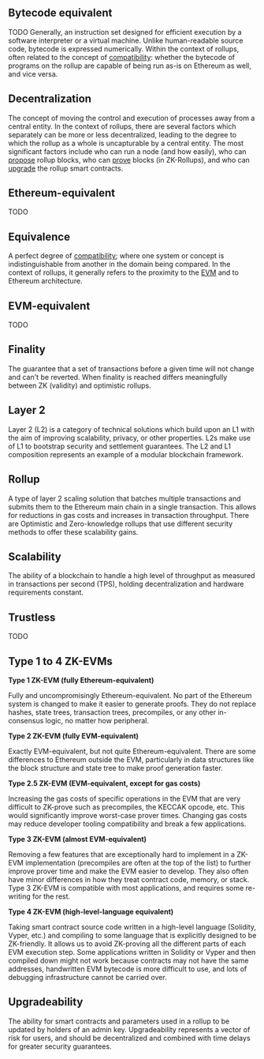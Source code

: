 
## Bytecode equivalent

TODO
Generally, an instruction set designed for efficient execution by a software interpreter or a virtual machine. Unlike human-readable source code, bytecode is expressed numerically. Within the context of rollups, often related to the concept of [compatibility](#compatibility): whether the bytecode of programs on the rollup are capable of being run as-is on Ethereum as well, and vice versa.

## Decentralization

The concept of moving the control and execution of processes away from a central entity. In the context of rollups, there are several factors which separately can be more or less decentralized, leading to the degree to which the rollup as a whole is uncapturable by a central entity. The most significant factors include who can run a node (and how easily), who can [propose](#proposer) rollup blocks, who can [prove](#prover) blocks (in ZK-Rollups), and who can [upgrade](#Upgradeability) the rollup smart contracts.

## Ethereum-equivalent

TODO
## Equivalence

A perfect degree of [compatibility](#compatibility); where one system or concept is indistinguishable from another in the domain being compared. In the context of rollups, it generally refers to the proximity to the [EVM](#Ethereum-Virtual-Machine-(EVM)) and to Ethereum architecture.

## EVM-equivalent

TODO

## Finality

The guarantee that a set of transactions before a given time will not change and can't be reverted. When finality is reached differs meaningfully between ZK (validity) and optimistic rollups.

## Layer 2

Layer 2 (L2) is a category of technical solutions which build upon an L1 with the aim of improving scalability, privacy, or other properties. L2s make use of L1 to bootstrap security and settlement guarantees. The L2 and L1 composition represents an example of a modular blockchain framework.

## Rollup

A type of layer 2 scaling solution that batches multiple transactions and submits them to the Ethereum main chain in a single transaction. This allows for reductions in gas costs and increases in transaction throughput. There are Optimistic and Zero-knowledge rollups that use different security methods to offer these scalability gains.

## Scalability

The ability of a blockchain to handle a high level of throughput as measured in transactions per second (TPS), holding decentralization and hardware requirements constant.

## Trustless

TODO

## Type 1 to 4 ZK-EVMs

**Type 1 ZK-EVM (fully Ethereum-equivalent)**

Fully and uncompromisingly Ethereum-equivalent. No part of the Ethereum system is changed to make it easier to generate proofs. They do not replace hashes, state trees, transaction trees, precompiles, or any other in-consensus logic, no matter how peripheral.

**Type 2 ZK-EVM (fully EVM-equivalent)**

Exactly EVM-equivalent, but not quite Ethereum-equivalent. There are some differences to Ethereum outside the EVM, particularly in data structures like the block structure and state tree to make proof generation faster.

**Type 2.5 ZK-EVM (EVM-equivalent, except for gas costs)**

Increasing the gas costs of specific operations in the EVM that are very difficult to ZK-prove such as precompiles, the KECCAK opcode, etc. This would significantly improve worst-case prover times. Changing gas costs may reduce developer tooling compatibility and break a few applications.

**Type 3 ZK-EVM (almost EVM-equivalent)**

Removing a few features that are exceptionally hard to implement in a ZK-EVM implementation (precompiles are often at the top of the list) to further improve prover time and make the EVM easier to develop. They also often have minor differences in how they treat contract code, memory, or stack. Type 3 ZK-EVM is compatible with most applications, and requires some re-writing for the rest.

**Type 4 ZK-EVM (high-level-language equivalent)**

Taking smart contract source code written in a high-level language (Solidity, Vyper, etc.) and compiling to some language that is explicitly designed to be ZK-friendly. It allows us to avoid ZK-proving all the different parts of each EVM execution step. Some applications written in Solidity or Vyper and then compiled down might not work because contracts may not have the same addresses, handwritten EVM bytecode is more difficult to use, and lots of debugging infrastructure cannot be carried over.

## Upgradeability

The ability for smart contracts and parameters used in a rollup to be updated by holders of an admin key. Upgradeability represents a vector of risk for users, and should be decentralized and combined with time delays for greater security guarantees.
